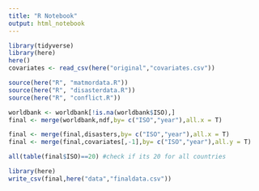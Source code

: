 ```yaml
---
title: "R Notebook"
output: html_notebook
---
```



```r
library(tidyverse)
library(here)
here()
covariates <- read_csv(here("original","covariates.csv"))
```

```r
source(here("R", "matmordata.R"))
source(here("R", "disasterdata.R"))
source(here("R", "conflict.R"))
```


```r
worldbank <- worldbank[!is.na(worldbank$ISO),]
final <- merge(worldbank,ndf,by= c("ISO","year"),all.x = T)
```

```r
final <- merge(final,disasters,by= c("ISO","year"),all.x = T)
final <- merge(final,covariates[,-1],by= c("ISO","year"),all.y = T)
```

```r
all(table(final$ISO)==20) #check if its 20 for all countries
```


```r
library(here)
write_csv(final,here("data","finaldata.csv"))
```

